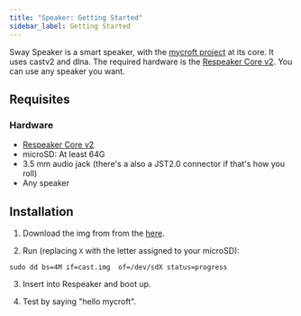 ```yaml
---
title: "Speaker: Getting Started"
sidebar_label: Getting Started
---
```


<UnimplementedModal href="https://gitlab.com/sway-me/speaker/-/boards"/>

<div className="speaker"/>

Sway Speaker is a smart speaker, with the [mycroft project](https://github.com/mycroftai) at its core. It uses castv2 and dlna. The required hardware is the [Respeaker Core v2](https://wiki.seeedstudio.com/ReSpeaker_Core_v2.0). You can use any speaker you want.

## Requisites
### Hardware
- [Respeaker Core v2](https://wiki.seeedstudio.com/ReSpeaker_Core_v2.0)
- microSD: At least 64G
- 3.5 mm audio jack (there's a also a JST2.0 connector if that's how you roll)
- Any speaker

## Installation

1. Download the img from from the  [here](https://minio.sway-me.xyz/imgs/speaker.img).

2. Run (replacing `X` with the letter assigned to your microSD):
```
sudo dd bs=4M if=cast.img  of=/dev/sdX status=progress
```
3. Insert into Respeaker and boot up.

4. Test by saying "hello mycroft".